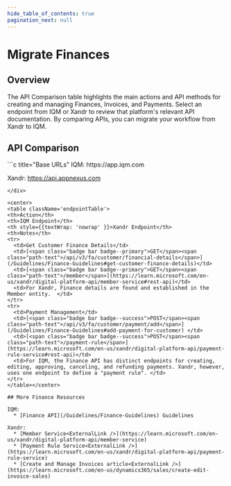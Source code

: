 ```yaml
---
hide_table_of_contents: true
pagination_next: null
---
```



# Migrate Finances

## Overview

The API Comparison table highlights the main actions and API methods for creating and managing Finances, Invoices, and Payments. Select an endpoint from IQM or Xandr to review that platform's relevant API documentation. By comparing APIs, you can migrate your workflow from Xandr to IQM.

## API Comparison

<div class="smallTable">
```c title="Base URLs"
  IQM: https://app.iqm.com
  
  Xandr: https://api.appnexus.com
```
</div>

<center>
<table className='endpointTable'>
<th>Action</th>
<th>IQM Endpoint</th>
<th style={{textWrap: 'nowrap' }}>Xandr Endpoint</th>
<th>Notes</th>
<tr>
  <td>Get Customer Finance Details</td>
  <td>[<span class="badge bar badge--primary">GET</span><span class="path-text">/api/v3/fa/customer/financial-details</span>](/Guidelines/Finance-Guidelines#get-customer-finance-details)</td>
  <td>[<span class="badge bar badge--primary">GET</span><span class="path-text">/member</span>](https://learn.microsoft.com/en-us/xandr/digital-platform-api/member-service#rest-api)</td>
  <td>For Xandr, Finance details are found and established in the Member entity.  </td>
</tr>
<tr>
  <td>Payment Management</td>
  <td>[<span class="badge bar badge--success">POST</span><span class="path-text">/api/v3/fa/customer/payment/add</span>](/Guidelines/Finance-Guidelines#add-payment-for-customer) </td>
  <td>[<span class="badge bar badge--success">POST</span><span class="path-text">/payment-rule</span>](https://learn.microsoft.com/en-us/xandr/digital-platform-api/payment-rule-service#rest-api)</td>
  <td>For IQM, the Finance API has distinct endpoints for creating, editing, approving, canceling, and refunding payments. Xandr, however, uses one endpoint to define a "payment rule". </td>
</tr>
</table></center>

## More Finance Resources 

IQM:
  * [Finance API](/Guidelines/Finance-Guidelines) Guidelines

Xandr: 
  * [Member Service<ExternalLink />](https://learn.microsoft.com/en-us/xandr/digital-platform-api/member-service)
  * [Payment Rule Service<ExternalLink />](https://learn.microsoft.com/en-us/xandr/digital-platform-api/payment-rule-service)
  * [Create and Manage Invoices article<ExternalLink />](https://learn.microsoft.com/en-us/dynamics365/sales/create-edit-invoice-sales)
